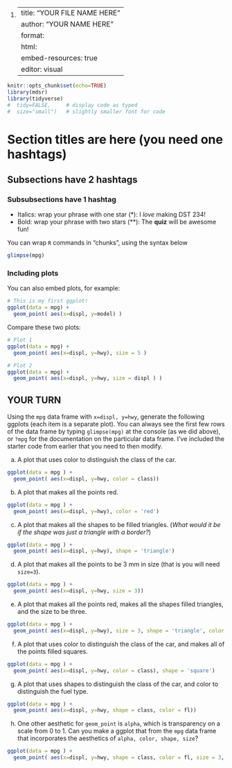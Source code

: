 1.  <div>

    ---
    title: "YOUR FILE NAME HERE"
    author: "YOUR NAME HERE"
    format:
      html:
        embed-resources: true
    editor: visual
    ---

    </div>

```r
knitr::opts_chunk$set(echo=TRUE)
library(mdsr)
library(tidyverse)
#  tidy=FALSE,     # display code as typed
#  size="small")   # slightly smaller font for code
```

# Section titles are here (you need one hashtags)

## Subsections have 2 hashtags

### Subsubsections have 1 hashtag

-   Italics: wrap your phrase with one star (\*): I *love* making DST 234!
-   Bold: wrap your phrase with two stars (\*\*): The **quiz** will be awesome fun!

You can wrap `R` commands in "chunks", using the syntax below

```r
glimpse(mpg)
```

### Including plots

You can also embed plots, for example:

```r
# This is my first ggplot!
ggplot(data = mpg) +
  geom_point( aes(x=displ, y=model) ) 
```

Compare these two plots:

```r

# Plot 1
ggplot(data = mpg) +
  geom_point( aes(x=displ, y=hwy), size = 5 ) 

# Plot 2
ggplot(data = mpg) +
  geom_point( aes(x=displ, y=hwy, size = displ ) ) 

```

## YOUR TURN

Using the `mpg` data frame with `x=displ, y=hwy`, generate the following ggplots (each item is a separate plot). You can always see the first few rows of the data frame by typing `glimpse(mpg)` at the console (as we did above), or `?mpg` for the documentation on the particular data frame. I've included the starter code from earlier that you need to then modify.

a.  A plot that uses color to distinguish the class of the car.

```r
ggplot(data = mpg ) + 
  geom_point( aes(x=displ, y=hwy, color = class)) 
```

b.  A plot that makes all the points red.

```r
 
ggplot(data = mpg ) + 
  geom_point( aes(x=displ, y=hwy), color = 'red') 
```

c.  A plot that makes all the shapes to be filled triangles. (*What would it be if the shape was just a triangle with a border?*)

```r
ggplot(data = mpg ) + 
  geom_point( aes(x=displ, y=hwy), shape = 'triangle') 
```

d.  A plot that makes all the points to be 3 mm in size (that is you will need `size=3`).

```r
ggplot(data = mpg ) + 
  geom_point( aes(x=displ, y=hwy, size = 3)) 
```

e.  A plot that makes all the points red, makes all the shapes filled triangles, and the size to be three.

```r
ggplot(data = mpg ) + 
  geom_point( aes(x=displ, y=hwy), size = 3, shape = 'triangle', color = 'red') 
```

f.  A plot that uses color to distinguish the class of the car, and makes all of the points filled squares.

```r
ggplot(data = mpg ) + 
  geom_point( aes(x=displ, y=hwy, color = class), shape = 'square') 
```

g.  A plot that uses shapes to distinguish the class of the car, and color to distinguish the fuel type.

```r
ggplot(data = mpg ) + 
  geom_point( aes(x=displ, y=hwy, shape = class, color = fl)) 
```

h.  One other aesthetic for `geom_point` is `alpha`, which is transparency on a scale from 0 to 1. Can you make a ggplot that from the `mpg` data frame that incorporates the aesthetics of `alpha, color, shape, size`?

```r
ggplot(data = mpg ) + 
  geom_point( aes(x=displ, y=hwy, shape = class, color = fl, size = 3, alpha = 0.5)) 
```

